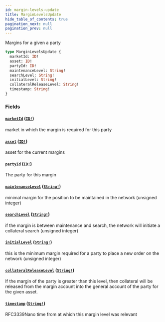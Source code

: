 ```yaml
---
id: margin-levels-update
title: MarginLevelsUpdate
hide_table_of_contents: true
pagination_next: null
pagination_prev: null
---
```



Margins for a given a party

```graphql
type MarginLevelsUpdate {
  marketId: ID!
  asset: ID!
  partyId: ID!
  maintenanceLevel: String!
  searchLevel: String!
  initialLevel: String!
  collateralReleaseLevel: String!
  timestamp: String!
}
```


### Fields

#### [`marketId`](#) ([`ID!`](/docs/testnet/graphql/scalars/id))

market in which the margin is required for this party


#### [`asset`](#) ([`ID!`](/docs/testnet/graphql/scalars/id))

asset for the current margins


#### [`partyId`](#) ([`ID!`](/docs/testnet/graphql/scalars/id))

The party for this margin


#### [`maintenanceLevel`](#) ([`String!`](/docs/testnet/graphql/scalars/string))

minimal margin for the position to be maintained in the network (unsigned integer)


#### [`searchLevel`](#) ([`String!`](/docs/testnet/graphql/scalars/string))

if the margin is between maintenance and search, the network will initiate a collateral search (unsigned integer)


#### [`initialLevel`](#) ([`String!`](/docs/testnet/graphql/scalars/string))

this is the minimum margin required for a party to place a new order on the network (unsigned integer)


#### [`collateralReleaseLevel`](#) ([`String!`](/docs/testnet/graphql/scalars/string))

If the margin of the party is greater than this level, then collateral will be released from the margin account into
the general account of the party for the given asset.


#### [`timestamp`](#) ([`String!`](/docs/testnet/graphql/scalars/string))

RFC3339Nano time from at which this margin level was relevant




